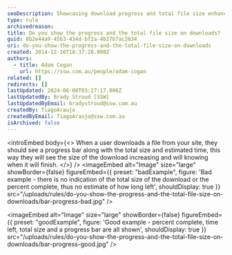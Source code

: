 ```yaml
---
seoDescription: Showcasing download progress and total file size enhances user experience by providing a clear estimate of completion.
type: rule
archivedreason:
title: Do you show the progress and the total file size on downloads?
guid: 8b2e44a9-4563-434d-bf2a-4b27b7ac2634
uri: do-you-show-the-progress-and-the-total-file-size-on-downloads
created: 2014-12-16T18:37:20.000Z
authors:
  - title: Adam Cogan
    url: https://ssw.com.au/people/adam-cogan
related: []
redirects: []
lastUpdated: 2024-06-08T03:27:17.000Z
lastUpdatedBy: Brady Stroud [SSW]
lastUpdatedByEmail: bradystroud@ssw.com.au
createdBy: TiagoAraujo
createdByEmail: TiagoAraujo@ssw.com.au
isArchived: false
---
```


<introEmbed
  body={<>
When a user downloads a file from your site, they should see a progress bar along with the total size and estimated time, this way they will see the size of the download increasing and will knowing when it will finish.
  </>}
/>
<imageEmbed
  alt="Image"
  size="large"
  showBorder={false}
  figureEmbed={{
    preset: "badExample",
    figure: 'Bad example - there is no indication of the total size of the download or                         the percent complete, thus no estimate of how long left',
    shouldDisplay: true
  }}
  src="/uploads/rules/do-you-show-the-progress-and-the-total-file-size-on-downloads/bar-progress-bad.jpg"
/>

<imageEmbed
  alt="Image"
  size="large"
  showBorder={false}
  figureEmbed={{
    preset: "goodExample",
    figure: 'Good example - percent complete, time left, total size and a progress bar                         are all shown',
    shouldDisplay: true
  }}
  src="/uploads/rules/do-you-show-the-progress-and-the-total-file-size-on-downloads/bar-progress-good.jpg"
/>
